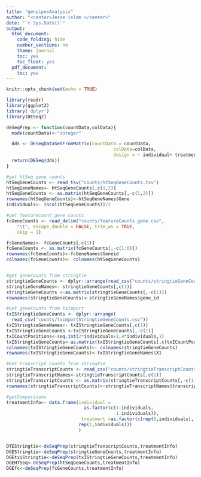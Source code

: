 ```yaml
---
title: "genpipesAnalysis"
author: "<center>Jesse islam </center>"
date: "`r Sys.Date()`"
output:
  html_document:
    code_folding: hide
    number_sections: no
    theme: journal
    toc: yes
    toc_float: yes
  pdf_document:
    toc: yes
---
```


```r
knitr::opts_chunk$set(echo = TRUE)

library(readr)
library(ggplot2)
library('dplyr')
library(DESeq2)
```

```r
deSeqPrep <- function(countData,colData){
  mode(countData)<-"integer"

  dds <- DESeqDataSetFromMatrix(countData = countData,
                                        colData=colData,
                                        design = ~ individual+ treatment)
  return(DESeq(dds))
}

```

```r
#get htSeq gene counts
htSeqGeneCounts <- read_tsv("counts/htSeqGeneCounts.tsv")
htSeqGeneNames<- htSeqGeneCounts[,c(1,2)]
htSeqGeneCounts <- as.matrix(htSeqGeneCounts[,-c(1,2)])
rownames(htSeqGeneCounts)<-htSeqGeneNames$Gene
individuals<- (ncol(htSeqGeneCounts))/2

#get featurecount gene counts
fcGeneCounts <- read_delim("counts/featureCounts.gene.csv", 
    "\t", escape_double = FALSE, trim_ws = TRUE, 
    skip = 1)

fcGeneNames<- fcGeneCounts[,c(1)]
fcGeneCounts <- as.matrix(fcGeneCounts[,-c(1:6)])
rownames(fcGeneCounts)<-fcGeneNames$Geneid
colnames(fcGeneCounts)<- colnames(htSeqGeneCounts)


#get genecounts from stringtie
stringtieGeneCounts <- dplyr::arrange(read_csv("counts/stringtieGeneCounts.csv")[,-c(2)])
stringtieGeneNames<- stringtieGeneCounts[,c(1)]
stringtieGeneCounts <-as.matrix(stringtieGeneCounts[,-c(1)])
rownames(stringtieGeneCounts)<-stringtieGeneNames$gene_id

#Get geneCounts from txImport
txIStringtieGeneCounts <- dplyr::arrange(
  read_csv("counts/tximportStringtieGeneCounts.csv"))
txIStringtieGeneNames<- txIStringtieGeneCounts[,c(1)]
txIStringtieGeneCounts <-txIStringtieGeneCounts[,-c(1)]
txICountPositions<-seq.int(2*individuals+1,4*individuals,1)
txIStringtieGeneCounts<-as.matrix(txIStringtieGeneCounts[,c(txICountPositions)])
colnames(txIStringtieGeneCounts)<- colnames(stringtieGeneCounts)
rownames(txIStringtieGeneCounts)<-txIStringtieGeneNames$X1

#Get transcript counts from stringtie
stringtieTranscriptCounts <- read_csv("counts/stringtieTranscriptCounts.csv")[,-c(2)]
stringtieTranscriptNames<-stringtieTranscriptCounts[,c(1)]
stringtieTranscriptCounts <- as.matrix(stringtieTranscriptCounts[,-c(1)])
rownames(stringtieTranscriptCounts)<-stringtieTranscriptNames$transcript_id

#getComparisons
treatmentInfo<- data.frame(individual =
                             as.factor(c(1:individuals,
                                         1:individuals)),
                            treatment =as.factor(c(rep(0,individuals),
                           rep(1,individuals)))
                           )



```

```r

DTEStringtie<-deSeqPrep(stringtieTranscriptCounts,treatmentInfo)
DGEStringtie<-deSeqPrep(stringtieGeneCounts,treatmentInfo)
DGEtxiStringtie<-deSeqPrep(txIStringtieGeneCounts,treatmentInfo)
DGEHTSeq<-deSeqPrep(htSeqGeneCounts,treatmentInfo)
DGEfc<-deSeqPrep(fcGeneCounts,treatmentInfo)


```




